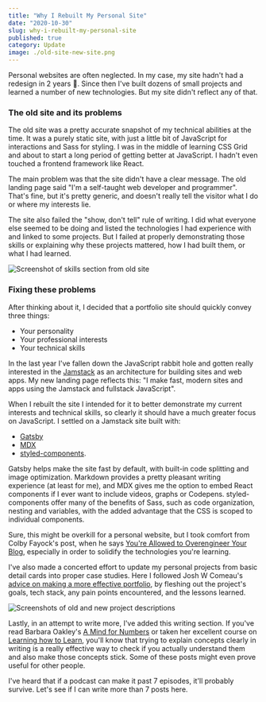 ---
title: "Why I Rebuilt My Personal Site"
date: "2020-10-30"
slug: why-i-rebuilt-my-personal-site
published: true
category: Update
image: ./old-site-new-site.png
---

Personal websites are often neglected. In my case, my site hadn't had a redesign in 2 years 😬. Since then I've built dozens of small projects and learned a number of new technologies. But my site didn't reflect any of that.

### The old site and its problems

The old site was a pretty accurate snapshot of my technical abilities at the time. It was a purely static site, with just a little bit of JavaScript for interactions and Sass for styling. I was in the middle of learning CSS Grid and about to start a long period of getting better at JavaScript. I hadn't even touched a frontend framework like React.

The main problem was that the site didn't have a clear message. The old landing page said "I'm a self-taught web developer and programmer". That's fine, but it's pretty generic, and doesn't really tell the visitor what I do or where my interests lie.

The site also failed the "show, don't tell" rule of writing. I did what everyone else seemed to be doing and listed the technologies I had experience with and linked to some projects. But I failed at properly demonstrating those skills or explaining why these projects mattered, how I had built them, or what I had learned.

![Screenshot of skills section from old site](./old-site-skills.png)

### Fixing these problems

After thinking about it, I decided that a portfolio site should quickly convey three things:

- Your personality
- Your professional interests
- Your technical skills

In the last year I've fallen down the JavaScript rabbit hole and gotten really interested in the [Jamstack](https://jamstack.org/) as an architecture for building sites and web apps. My new landing page reflects this: "I make fast, modern sites and apps using the Jamstack and fullstack JavaScript".

When I rebuilt the site I intended for it to better demonstrate my current interests and technical skills, so clearly it should have a much greater focus on JavaScript. I settled on a Jamstack site built with:

- [Gatsby](https://www.gatsbyjs.com/)
- [MDX](https://mdxjs.com/)
- [styled-components](https://styled-components.com/).

Gatsby helps make the site fast by default, with built-in code splitting and image optimization. Markdown provides a pretty pleasant writing experience (at least for me), and MDX gives me the option to embed React components if I ever want to include videos, graphs or Codepens. styled-components offer many of the benefits of Sass, such as code organization, nesting and variables, with the added advantage that the CSS is scoped to individual components.

Sure, this might be overkill for a personal website, but I took comfort from Colby Fayock's post, when he says [You're Allowed to Overengineer Your Blog](https://www.colbyfayock.com/2020/07/youre-allowed-to-overengineer-your-blog/), especially in order to solidify the technologies you're learning.

I've also made a concerted effort to update my personal projects from basic detail cards into proper case studies. Here I followed Josh W Comeau's [advice on making a more effective portfolio](https://joshwcomeau.com/effective-portfolio/), by fleshing out the project's goals, tech stack, any pain points encountered, and the lessons learned.

![Screenshots of old and new project descriptions](./project-comparisons.png)

Lastly, in an attempt to write more, I've added this writing section. If you've read Barbara Oakley's [A Mind for Numbers](https://barbaraoakley.com/books/a-mind-for-numbers/) or taken her excellent course on [Learning how to Learn](https://www.coursera.org/learn/learning-how-to-learn), you'll know that trying to explain concepts clearly in writing is a really effective way to check if you actually understand them and also make those concepts stick. Some of these posts might even prove useful for other people.

I've heard that if a podcast can make it past 7 episodes, it'll probably survive. Let's see if I can write more than 7 posts here.
